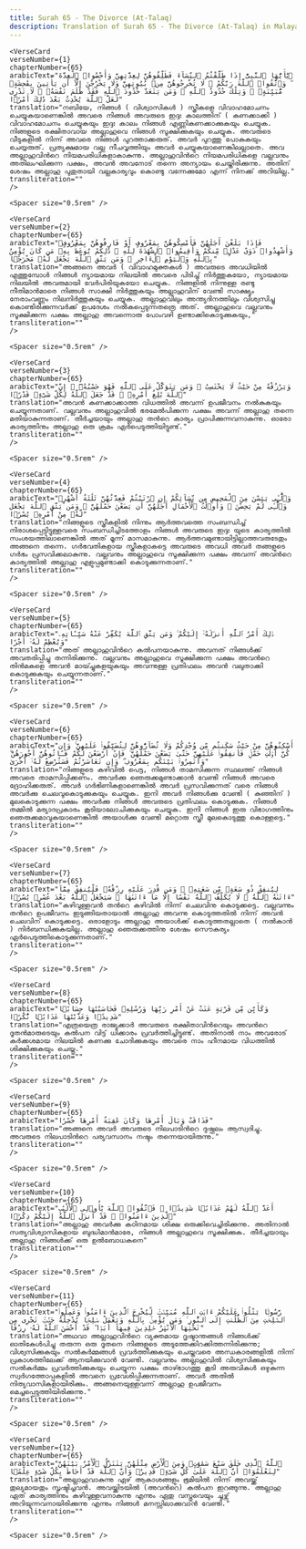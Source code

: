 ```yaml
---
title: Surah 65 - The Divorce (At-Talaq)  
description: Translation of Surah 65 - The Divorce (At-Talaq) in Malayalam
---
```







    <VerseCard 
    verseNumber={1}
    chapterNumber={65}
    arabicText="يَٰٓأَيُّهَا ٱلنَّبِىُّ إِذَا طَلَّقْتُمُ ٱلنِّسَآءَ فَطَلِّقُوهُنَّ لِعِدَّتِهِنَّ وَأَحْصُوا۟ ٱلْعِدَّةَ ۖ وَٱتَّقُوا۟ ٱللَّهَ رَبَّكُمْ ۖ لَا تُخْرِجُوهُنَّ مِنۢ بُيُوتِهِنَّ وَلَا يَخْرُجْنَ إِلَّآ أَن يَأْتِينَ بِفَٰحِشَةٍۢ مُّبَيِّنَةٍۢ ۚ وَتِلْكَ حُدُودُ ٱللَّهِ ۚ وَمَن يَتَعَدَّ حُدُودَ ٱللَّهِ فَقَدْ ظَلَمَ نَفْسَهُۥ ۚ لَا تَدْرِى لَعَلَّ ٱللَّهَ يُحْدِثُ بَعْدَ ذَٰلِكَ أَمْرًۭا"
    translation="നബിയേ, നിങ്ങള്‍ ( വിശ്വാസികള്‍ ) സ്ത്രീകളെ വിവാഹമോചനം ചെയ്യുകയാണെങ്കില്‍ അവരെ നിങ്ങള്‍ അവരുടെ ഇദ്ദഃ കാലത്തിന്‌ ( കണക്കാക്കി ) വിവാഹമോചനം ചെയ്യുകയും ഇദ്ദഃ കാലം നിങ്ങള്‍ എണ്ണികണക്കാക്കുകയും ചെയ്യുക. നിങ്ങളുടെ രക്ഷിതാവായ അല്ലാഹുവെ നിങ്ങള്‍ സൂക്ഷിക്കുകയും ചെയ്യുക. അവരുടെ വീടുകളില്‍ നിന്ന്‌ അവരെ നിങ്ങള്‍ പുറത്താക്കരുത്‌. അവര്‍ പുറത്തു പോകുകയും ചെയ്യരുത്‌. പ്രത്യക്ഷമായ വല്ല നീചവൃത്തിയും അവര്‍ ചെയ്യുകയാണെങ്കിലല്ലാതെ. അവ അല്ലാഹുവിന്‍റെ നിയമപരിധികളാകാകുന്നു. അല്ലാഹുവിന്‍റെ നിയമപരിധികളെ വല്ലവനും അതിലംഘിക്കുന്ന പക്ഷം, അവന്‍ അവനോട്‌ തന്നെ അന്യായം ചെയ്തിരിക്കുന്നു. അതിന്‌ ശേഷം അല്ലാഹു പുതുതായി വല്ലകാര്യവും കൊണ്ടു വന്നേക്കുമോ എന്ന്‌ നിനക്ക്‌ അറിയില്ല."
    transliteration=""
    />

    <Spacer size="0.5rem" />
                
    <VerseCard 
    verseNumber={2}
    chapterNumber={65}
    arabicText="فَإِذَا بَلَغْنَ أَجَلَهُنَّ فَأَمْسِكُوهُنَّ بِمَعْرُوفٍ أَوْ فَارِقُوهُنَّ بِمَعْرُوفٍۢ وَأَشْهِدُوا۟ ذَوَىْ عَدْلٍۢ مِّنكُمْ وَأَقِيمُوا۟ ٱلشَّهَٰدَةَ لِلَّهِ ۚ ذَٰلِكُمْ يُوعَظُ بِهِۦ مَن كَانَ يُؤْمِنُ بِٱللَّهِ وَٱلْيَوْمِ ٱلْءَاخِرِ ۚ وَمَن يَتَّقِ ٱللَّهَ يَجْعَل لَّهُۥ مَخْرَجًۭا"
    translation="അങ്ങനെ അവര്‍ ( വിവാഹമുക്തകള്‍ ) അവരുടെ അവധിയില്‍ എത്തുമ്പോള്‍ നിങ്ങള്‍ ന്യായമായ നിലയില്‍ അവരെ പിടിച്ച്‌ നിര്‍ത്തുകയോ, ന്യായമായ നിലയില്‍ അവരുമായി വേര്‍പിരിയുകയോ ചെയ്യുക. നിങ്ങളില്‍ നിന്നുള്ള രണ്ടു നീതിമാന്‍മാരെ നിങ്ങള്‍ സാക്ഷി നിര്‍ത്തുകയും അല്ലാഹുവിന്‌ വേണ്ടി സാക്ഷ്യം നേരാംവണ്ണം നിലനിര്‍ത്തുകയും ചെയ്യുക. അല്ലാഹുവിലും അന്ത്യദിനത്തിലും വിശ്വസിച്ചു കൊണ്ടിരിക്കുന്നവര്‍ക്ക്‌ ഉപദേശം നല്‍കപ്പെടുന്നതത്രെ അത്‌. അല്ലാഹുവെ വല്ലവനും സൂക്ഷിക്കുന്ന പക്ഷം അല്ലാഹു അവന്നൊരു പോംവഴി ഉണ്ടാക്കികൊടുക്കുകയും,"
    transliteration=""
    />

    <Spacer size="0.5rem" />
                
    <VerseCard 
    verseNumber={3}
    chapterNumber={65}
    arabicText="وَيَرْزُقْهُ مِنْ حَيْثُ لَا يَحْتَسِبُ ۚ وَمَن يَتَوَكَّلْ عَلَى ٱللَّهِ فَهُوَ حَسْبُهُۥٓ ۚ إِنَّ ٱللَّهَ بَٰلِغُ أَمْرِهِۦ ۚ قَدْ جَعَلَ ٱللَّهُ لِكُلِّ شَىْءٍۢ قَدْرًۭا"
    translation="അവന്‍ കണക്കാക്കാത്ത വിധത്തില്‍ അവന്ന്‌ ഉപജീവനം നല്‍കുകയും ചെയ്യുന്നതാണ്‌. വല്ലവനും അല്ലാഹുവില്‍ ഭരമേല്‍പിക്കുന്ന പക്ഷം അവന്ന്‌ അല്ലാഹു തന്നെ മതിയാകുന്നതാണ്‌. തീര്‍ച്ചയായും അല്ലാഹു തന്‍റെ കാര്യം പ്രാപിക്കുന്നവനാകുന്നു. ഓരോ കാര്യത്തിനും അല്ലാഹു ഒരു ക്രമം ഏര്‍പെടുത്തിയിട്ടുണ്ട്‌."
    transliteration=""
    />

    <Spacer size="0.5rem" />
                
    <VerseCard 
    verseNumber={4}
    chapterNumber={65}
    arabicText="وَٱلَّٰٓـِٔى يَئِسْنَ مِنَ ٱلْمَحِيضِ مِن نِّسَآئِكُمْ إِنِ ٱرْتَبْتُمْ فَعِدَّتُهُنَّ ثَلَٰثَةُ أَشْهُرٍۢ وَٱلَّٰٓـِٔى لَمْ يَحِضْنَ ۚ وَأُو۟لَٰتُ ٱلْأَحْمَالِ أَجَلُهُنَّ أَن يَضَعْنَ حَمْلَهُنَّ ۚ وَمَن يَتَّقِ ٱللَّهَ يَجْعَل لَّهُۥ مِنْ أَمْرِهِۦ يُسْرًۭا"
    translation="നിങ്ങളുടെ സ്ത്രീകളില്‍ നിന്നും ആര്‍ത്തവത്തെ സംബന്ധിച്ച്‌ നിരാശപ്പെട്ടിട്ടുള്ളവരെ സംബന്ധിച്ചിടത്തോളം നിങ്ങള്‍ അവരുടെ ഇദ്ദഃ യുടെ കാര്യത്തില്‍ സംശയത്തിലാണെങ്കില്‍ അത്‌ മൂന്ന്‌ മാസമാകുന്നു. ആര്‍ത്തവമുണ്ടായിട്ടില്ലാത്തവരുടേതും അങ്ങനെ തന്നെ. ഗര്‍ഭവതികളായ സ്ത്രീകളാകട്ടെ അവരുടെ അവധി അവര്‍ തങ്ങളുടെ ഗര്‍ഭം പ്രസവിക്കലാകുന്നു. വല്ലവനും അല്ലാഹുവെ സൂക്ഷിക്കുന്ന പക്ഷം അവന്ന്‌ അവന്‍റെ കാര്യത്തില്‍ അല്ലാഹു എളുപ്പമുണ്ടാക്കി കൊടുക്കുന്നതാണ്‌."
    transliteration=""
    />

    <Spacer size="0.5rem" />
                
    <VerseCard 
    verseNumber={5}
    chapterNumber={65}
    arabicText="ذَٰلِكَ أَمْرُ ٱللَّهِ أَنزَلَهُۥٓ إِلَيْكُمْ ۚ وَمَن يَتَّقِ ٱللَّهَ يُكَفِّرْ عَنْهُ سَيِّـَٔاتِهِۦ وَيُعْظِمْ لَهُۥٓ أَجْرًا"
    translation="അത്‌ അല്ലാഹുവിന്‍റെ കല്‍പനയാകുന്നു. അവനത്‌ നിങ്ങള്‍ക്ക്‌ അവതരിപ്പിച്ചു തന്നിരിക്കുന്നു. വല്ലവനും അല്ലാഹുവെ സൂക്ഷിക്കുന്ന പക്ഷം അവന്‍റെ തിന്‍മകളെ അവന്‍ മായ്ച്ചുകളയുകയും അവന്നുള്ള പ്രതിഫലം അവന്‍ വലുതാക്കി കൊടുക്കുകയും ചെയ്യുന്നതാണ്‌."
    transliteration=""
    />

    <Spacer size="0.5rem" />
                
    <VerseCard 
    verseNumber={6}
    chapterNumber={65}
    arabicText="أَسْكِنُوهُنَّ مِنْ حَيْثُ سَكَنتُم مِّن وُجْدِكُمْ وَلَا تُضَآرُّوهُنَّ لِتُضَيِّقُوا۟ عَلَيْهِنَّ ۚ وَإِن كُنَّ أُو۟لَٰتِ حَمْلٍۢ فَأَنفِقُوا۟ عَلَيْهِنَّ حَتَّىٰ يَضَعْنَ حَمْلَهُنَّ ۚ فَإِنْ أَرْضَعْنَ لَكُمْ فَـَٔاتُوهُنَّ أُجُورَهُنَّ ۖ وَأْتَمِرُوا۟ بَيْنَكُم بِمَعْرُوفٍۢ ۖ وَإِن تَعَاسَرْتُمْ فَسَتُرْضِعُ لَهُۥٓ أُخْرَىٰ"
    translation="നിങ്ങളുടെ കഴിവില്‍ പെട്ട, നിങ്ങള്‍ താമസിക്കുന്ന സ്ഥലത്ത്‌ നിങ്ങള്‍ അവരെ താമസിപ്പിക്കണം. അവര്‍ക്കു ഞെരുക്കമുണ്ടാക്കാന്‍ വേണ്ടി നിങ്ങള്‍ അവരെ ദ്രോഹിക്കരുത്‌. അവര്‍ ഗര്‍ഭിണികളാണെങ്കില്‍ അവര്‍ പ്രസവിക്കുന്നത്‌ വരെ നിങ്ങള്‍ അവര്‍ക്കു ചെലവുകൊടുക്കുകയും ചെയ്യുക. ഇനി അവര്‍ നിങ്ങള്‍ക്കു വേണ്ടി ( കുഞ്ഞിന്‌ ) മുലകൊടുക്കുന്ന പക്ഷം അവര്‍ക്കു നിങ്ങള്‍ അവരുടെ പ്രതിഫലം കൊടുക്കുക. നിങ്ങള്‍ തമ്മില്‍ മര്യാദപ്രകാരം കൂടിയാലോചിക്കുകയും ചെയ്യുക. ഇനി നിങ്ങള്‍ ഇരു വിഭാഗത്തിനും ഞെരുക്കമാവുകയാണെങ്കില്‍ അയാള്‍ക്കു വേണ്ടി മറ്റൊരു സ്ത്രീ മുലകൊടുത്തു കൊള്ളട്ടെ."
    transliteration=""
    />

    <Spacer size="0.5rem" />
                
    <VerseCard 
    verseNumber={7}
    chapterNumber={65}
    arabicText="لِيُنفِقْ ذُو سَعَةٍۢ مِّن سَعَتِهِۦ ۖ وَمَن قُدِرَ عَلَيْهِ رِزْقُهُۥ فَلْيُنفِقْ مِمَّآ ءَاتَىٰهُ ٱللَّهُ ۚ لَا يُكَلِّفُ ٱللَّهُ نَفْسًا إِلَّا مَآ ءَاتَىٰهَا ۚ سَيَجْعَلُ ٱللَّهُ بَعْدَ عُسْرٍۢ يُسْرًۭا"
    translation="കഴിവുള്ളവന്‍ തന്‍റെ കഴിവില്‍ നിന്ന്‌ ചെലവിനു കൊടുക്കട്ടെ. വല്ലവന്നും തന്‍റെ ഉപജീവനം ഇടുങ്ങിയതായാല്‍ അല്ലാഹു അവന്നു കൊടുത്തതില്‍ നിന്ന്‌ അവന്‍ ചെലവിന്‌ കൊടുക്കട്ടെ. ഒരാളോടും അല്ലാഹു അയാള്‍ക്ക്‌ കൊടുത്തതല്ലാതെ ( നല്‍കാന്‍ ) നിര്‍ബന്ധിക്കുകയില്ല. അല്ലാഹു ഞെരുക്കത്തിനു ശേഷം സൌകര്യം ഏര്‍പെടുത്തികൊടുക്കുന്നതാണ്‌."
    transliteration=""
    />

    <Spacer size="0.5rem" />
                
    <VerseCard 
    verseNumber={8}
    chapterNumber={65}
    arabicText="وَكَأَيِّن مِّن قَرْيَةٍ عَتَتْ عَنْ أَمْرِ رَبِّهَا وَرُسُلِهِۦ فَحَاسَبْنَٰهَا حِسَابًۭا شَدِيدًۭا وَعَذَّبْنَٰهَا عَذَابًۭا نُّكْرًۭا"
    translation="എത്രയെത്ര രാജ്യക്കാര്‍ അവരുടെ രക്ഷിതാവിന്‍റെയും അവന്‍റെ ദൂതന്‍മാരുടെയും കല്‍പന വിട്ട്‌ ധിക്കാരം പ്രവര്‍ത്തിച്ചിട്ടുണ്ട്‌. അതിനാല്‍ നാം അവരോട്‌ കര്‍ക്കശമായ നിലയില്‍ കണക്കു ചോദിക്കുകയും അവരെ നാം ഹീനമായ വിധത്തില്‍ ശിക്ഷിക്കുകയും ചെയ്തു."
    transliteration=""
    />

    <Spacer size="0.5rem" />
                
    <VerseCard 
    verseNumber={9}
    chapterNumber={65}
    arabicText="فَذَاقَتْ وَبَالَ أَمْرِهَا وَكَانَ عَٰقِبَةُ أَمْرِهَا خُسْرًا"
    translation="അങ്ങനെ അവര്‍ അവരുടെ നിലപാടിന്‍റെ ദുഷ്ഫലം ആസ്വദിച്ചു. അവരുടെ നിലപാടിന്‍റെ പര്യവസാനം നഷ്ടം തന്നെയായിരുന്നു."
    transliteration=""
    />

    <Spacer size="0.5rem" />
                
    <VerseCard 
    verseNumber={10}
    chapterNumber={65}
    arabicText="أَعَدَّ ٱللَّهُ لَهُمْ عَذَابًۭا شَدِيدًۭا ۖ فَٱتَّقُوا۟ ٱللَّهَ يَٰٓأُو۟لِى ٱلْأَلْبَٰبِ ٱلَّذِينَ ءَامَنُوا۟ ۚ قَدْ أَنزَلَ ٱللَّهُ إِلَيْكُمْ ذِكْرًۭا"
    translation="അല്ലാഹു അവര്‍ക്കു കഠിനമായ ശിക്ഷ ഒരുക്കിവെച്ചിരിക്കുന്നു. അതിനാല്‍ സത്യവിശ്വാസികളായ ബുദ്ധിമാന്‍മാരേ, നിങ്ങള്‍ അല്ലാഹുവെ സൂക്ഷിക്കുക. തീര്‍ച്ചയായും അല്ലാഹു നിങ്ങള്‍ക്ക്‌ ഒരു ഉല്‍ബോധകനെ"
    transliteration=""
    />

    <Spacer size="0.5rem" />
                
    <VerseCard 
    verseNumber={11}
    chapterNumber={65}
    arabicText="رَّسُولًۭا يَتْلُوا۟ عَلَيْكُمْ ءَايَٰتِ ٱللَّهِ مُبَيِّنَٰتٍۢ لِّيُخْرِجَ ٱلَّذِينَ ءَامَنُوا۟ وَعَمِلُوا۟ ٱلصَّٰلِحَٰتِ مِنَ ٱلظُّلُمَٰتِ إِلَى ٱلنُّورِ ۚ وَمَن يُؤْمِنۢ بِٱللَّهِ وَيَعْمَلْ صَٰلِحًۭا يُدْخِلْهُ جَنَّٰتٍۢ تَجْرِى مِن تَحْتِهَا ٱلْأَنْهَٰرُ خَٰلِدِينَ فِيهَآ أَبَدًۭا ۖ قَدْ أَحْسَنَ ٱللَّهُ لَهُۥ رِزْقًا"
    translation="അഥവാ അല്ലാഹുവിന്‍റെ വ്യക്തമായ ദൃഷ്ടാന്തങ്ങള്‍ നിങ്ങള്‍ക്ക്‌ ഓതികേള്‍പിച്ചു തരുന്ന ഒരു ദൂതനെ നിങ്ങളുടെ അടുത്തേക്കിറക്കിത്തന്നിരിക്കുന്നു; വിശ്വസിക്കുകയും സല്‍കര്‍മ്മങ്ങള്‍ പ്രവര്‍ത്തിക്കുകയും ചെയ്തവരെ അന്ധകാരങ്ങളില്‍ നിന്ന്‌ പ്രകാശത്തിലേക്ക്‌ ആനയിക്കുവാന്‍ വേണ്ടി. വല്ലവനും അല്ലാഹുവില്‍ വിശ്വസിക്കുകയും സല്‍കര്‍മ്മം പ്രവര്‍ത്തിക്കുകയും ചെയ്യുന്ന പക്ഷം താഴ്ഭാഗത്തു കൂടി അരുവികള്‍ ഒഴുകുന്ന സ്വര്‍ഗത്തോപ്പുകളില്‍ അവനെ പ്രവേശിപ്പിക്കുന്നതാണ്‌. അവര്‍ അതില്‍ നിത്യവാസികളായിരിക്കും. അങ്ങനെയുള്ളവന്ന്‌ അല്ലാഹു ഉപജീവനം മെച്ചപ്പെടുത്തിയിരിക്കുന്നു."
    transliteration=""
    />

    <Spacer size="0.5rem" />
                
    <VerseCard 
    verseNumber={12}
    chapterNumber={65}
    arabicText="ٱللَّهُ ٱلَّذِى خَلَقَ سَبْعَ سَمَٰوَٰتٍۢ وَمِنَ ٱلْأَرْضِ مِثْلَهُنَّ يَتَنَزَّلُ ٱلْأَمْرُ بَيْنَهُنَّ لِتَعْلَمُوٓا۟ أَنَّ ٱللَّهَ عَلَىٰ كُلِّ شَىْءٍۢ قَدِيرٌۭ وَأَنَّ ٱللَّهَ قَدْ أَحَاطَ بِكُلِّ شَىْءٍ عِلْمًۢا"
    translation="അല്ലാഹുവാകുന്നു ഏഴ്‌ ആകാശങ്ങളും ഭൂമിയില്‍ നിന്ന്‌ അവയ്ക്ക്‌ തുല്യമായതും സൃഷ്ടിച്ചവന്‍. അവയ്ക്കിടയില്‍ (അവന്‍റെ) കല്‍പന ഇറങ്ങുന്നു. അല്ലാഹു ഏത്‌ കാര്യത്തിനും കഴിവുള്ളവനാകുന്നു എന്നും ഏതു വസ്തുവെയും ചൂഴ്ന്ന്‌ അറിയുന്നവനായിരിക്കുന്നു എന്നും നിങ്ങള്‍ മനസ്സിലാക്കുവാന്‍ വേണ്ടി."
    transliteration=""
    />

    <Spacer size="0.5rem" />
                